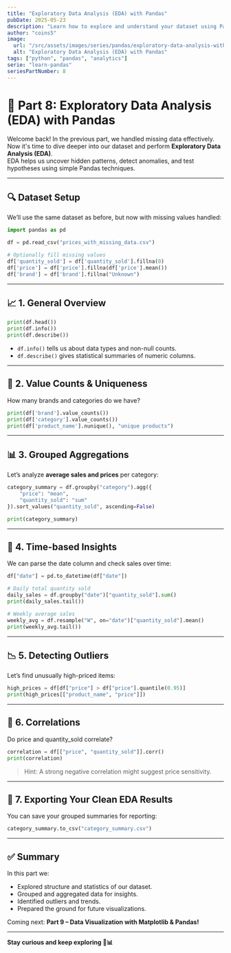 ```yaml
---
title: "Exploratory Data Analysis (EDA) with Pandas"
pubDate: 2025-05-23
description: "Learn how to explore and understand your dataset using Pandas, identifying trends, patterns, and potential issues in your data."
author: "coins5"
image:
  url: "/src/assets/images/series/pandas/exploratory-data-analysis-with-pandas.png"
  alt: "Exploratory Data Analysis (EDA) with Pandas"
tags: ["python", "pandas", "analytics"]
serie: "learn-pandas"
seriesPartNumber: 8
---
```


# 🧠 Part 8: Exploratory Data Analysis (EDA) with Pandas

Welcome back! In the previous part, we handled missing data effectively.  
Now it's time to dive deeper into our dataset and perform **Exploratory Data Analysis (EDA)**.  
EDA helps us uncover hidden patterns, detect anomalies, and test hypotheses using simple Pandas techniques.

---

## 🔍 Dataset Setup

We’ll use the same dataset as before, but now with missing values handled:

```python
import pandas as pd

df = pd.read_csv("prices_with_missing_data.csv")

# Optionally fill missing values
df['quantity_sold'] = df['quantity_sold'].fillna(0)
df['price'] = df['price'].fillna(df['price'].mean())
df['brand'] = df['brand'].fillna("Unknown")
```

---

## 📈 1. General Overview

```python
print(df.head())
print(df.info())
print(df.describe())
```

- `df.info()` tells us about data types and non-null counts.
- `df.describe()` gives statistical summaries of numeric columns.

---

## 🔢 2. Value Counts & Uniqueness

How many brands and categories do we have?

```python
print(df['brand'].value_counts())
print(df['category'].value_counts())
print(df['product_name'].nunique(), "unique products")
```

---

## 📊 3. Grouped Aggregations

Let’s analyze **average sales and prices** per category:

```python
category_summary = df.groupby("category").agg({
    "price": "mean",
    "quantity_sold": "sum"
}).sort_values("quantity_sold", ascending=False)

print(category_summary)
```

---

## 📅 4. Time-based Insights

We can parse the date column and check sales over time:

```python
df["date"] = pd.to_datetime(df["date"])

# Daily total quantity sold
daily_sales = df.groupby("date")["quantity_sold"].sum()
print(daily_sales.tail())

# Weekly average sales
weekly_avg = df.resample("W", on="date")["quantity_sold"].mean()
print(weekly_avg.tail())
```

---

## 📉 5. Detecting Outliers

Let’s find unusually high-priced items:

```python
high_prices = df[df["price"] > df["price"].quantile(0.95)]
print(high_prices[["product_name", "price"]])
```

---

## 🧪 6. Correlations

Do price and quantity_sold correlate?

```python
correlation = df[["price", "quantity_sold"]].corr()
print(correlation)
```

> Hint: A strong negative correlation might suggest price sensitivity.

---

## 🧼 7. Exporting Your Clean EDA Results

You can save your grouped summaries for reporting:

```python
category_summary.to_csv("category_summary.csv")
```

---

## ✅ Summary

In this part we:

- Explored structure and statistics of our dataset.
- Grouped and aggregated data for insights.
- Identified outliers and trends.
- Prepared the ground for future visualizations.

Coming next: **Part 9 – Data Visualization with Matplotlib & Pandas!**

---

**Stay curious and keep exploring 🧠📊**
